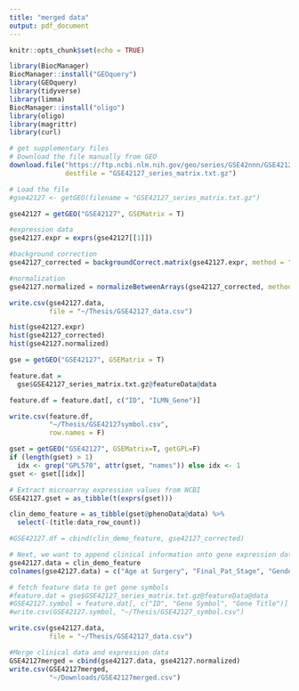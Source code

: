 ```yaml
---
title: "merged data"
output: pdf_document
---
```


```r
knitr::opts_chunk$set(echo = TRUE)
```

```r
library(BiocManager)
BiocManager::install("GEOquery")
library(GEOquery) 
library(tidyverse)
library(limma)
BiocManager::install("oligo")
library(oligo)
library(magrittr)
library(curl)
```


```r
# get supplementary files
# Download the file manually from GEO
download.file("https://ftp.ncbi.nlm.nih.gov/geo/series/GSE42nnn/GSE42127/matrix/GSE42127_series_matrix.txt.gz",
              destfile = "GSE42127_series_matrix.txt.gz")

# Load the file
#gse42127 <- getGEO(filename = "GSE42127_series_matrix.txt.gz")

gse42127 = getGEO("GSE42127", GSEMatrix = T)

#expression data
gse42127.expr = exprs(gse42127[[1]])

#background correction
gse42127_corrected = backgroundCorrect.matrix(gse42127.expr, method = "normexp")

#normalization
gse42127.normalized = normalizeBetweenArrays(gse42127_corrected, method = "quantile")

write.csv(gse42127.data, 
          file = "~/Thesis/GSE42127_data.csv")

hist(gse42127.expr)
hist(gse42127_corrected)
hist(gse42127.normalized)
```

```r
gse = getGEO("GSE42127", GSEMatrix = T)

feature.dat = 
  gse$GSE42127_series_matrix.txt.gz@featureData@data

feature.df = feature.dat[, c("ID", "ILMN_Gene")]

write.csv(feature.df, 
          "~/Thesis/GSE42127symbol.csv", 
          row.names = F)

gset = getGEO("GSE42127", GSEMatrix=T, getGPL=F)
if (length(gset) > 1) 
  idx <- grep("GPL570", attr(gset, "names")) else idx <- 1
gset <- gset[[idx]]

# Extract microarray expression values from NCBI
GSE42127.gset = as_tibble(t(exprs(gset)))

clin_demo_feature = as_tibble(gset@phenoData@data) %>%
  select(-(title:data_row_count))

#GSE42127.df = cbind(clin_demo_feature, gse42127_corrected)

# Next, we want to append clinical information onto gene expression data
gse42127.data = clin_demo_feature 
colnames(gse42127.data) = c("Age at Surgery", "Final_Pat_Stage", "Gender", "Adjuvant Chemo", "Histology", "Survival Months", "Survival Status")

# fetch feature data to get gene symbols
#feature.dat = gse$GSE42127_series_matrix.txt.gz@featureData@data 
#GSE42127.symbol = feature.dat[, c("ID", "Gene Symbol", "Gene Title")]
#write.csv(GSE42127.symbol, "~/Thesis/GSE42127_symbol.csv")

write.csv(gse42127.data, 
          file = "~/Thesis/GSE42127_data.csv")
```


```r
#Merge clinical data and expression data
GSE42127merged = cbind(gse42127.data, gse42127.normalized)
write.csv(GSE42127merged, 
          "~/Downloads/GSE42127merged.csv")
```

